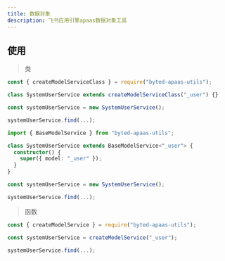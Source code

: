 ```yaml
---
title: 数据对象
description: 飞书应用引擎apaas数据对象工具
---
```



## 使用

> 类

<Tabs>

<TabItem label="javascript">

```js
const { createModelServiceClass } = require("byted-apaas-utils");

class SystemUserService extends createModelServiceClass("_user") {}

const systemUserService = new SystemUserService();

systemUserService.find(...);
```

</TabItem>

<TabItem label="typescript">

```ts
import { BaseModelService } from "byted-apaas-utils";

class SystemUserService extends BaseModelService<"_user"> {
  constructor() {
    super({ model: "_user" });
  }
}

const systemUserService = new SystemUserService();

systemUserService.find(...);
```

</TabItem>

</Tabs>

> 函数

```js
const { createModelService } = require("byted-apaas-utils");

const systemUserService = createModelService("_user");

systemUserService.find(...);
```
